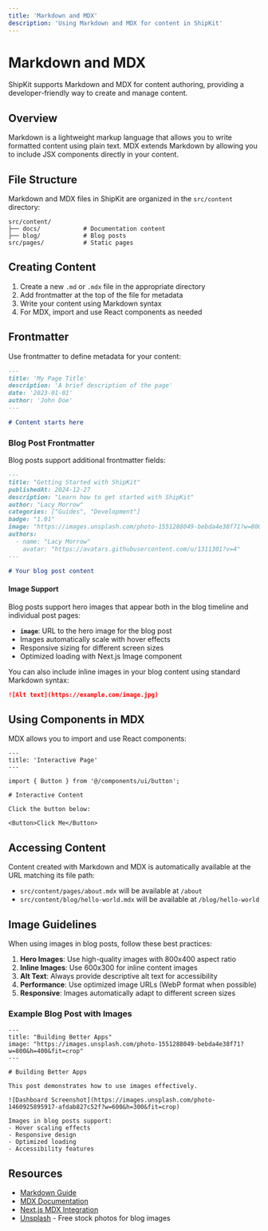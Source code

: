 ```yaml
---
title: 'Markdown and MDX'
description: 'Using Markdown and MDX for content in ShipKit'
---
```


# Markdown and MDX

ShipKit supports Markdown and MDX for content authoring, providing a developer-friendly way to create and manage content.

## Overview

Markdown is a lightweight markup language that allows you to write formatted content using plain text. MDX extends Markdown by allowing you to include JSX components directly in your content.

## File Structure

Markdown and MDX files in ShipKit are organized in the `src/content` directory:

```
src/content/
├── docs/            # Documentation content
├── blog/            # Blog posts
src/pages/           # Static pages
```

## Creating Content

1. Create a new `.md` or `.mdx` file in the appropriate directory
2. Add frontmatter at the top of the file for metadata
3. Write your content using Markdown syntax
4. For MDX, import and use React components as needed

## Frontmatter

Use frontmatter to define metadata for your content:

```md
---
title: 'My Page Title'
description: 'A brief description of the page'
date: '2023-01-01'
author: 'John Doe'
---

# Content starts here
```

### Blog Post Frontmatter

Blog posts support additional frontmatter fields:

```md
---
title: "Getting Started with ShipKit"
publishedAt: 2024-12-27
description: "Learn how to get started with ShipKit"
author: "Lacy Morrow"
categories: ["Guides", "Development"]
badge: "1.01"
image: "https://images.unsplash.com/photo-1551288049-bebda4e38f71?w=800&h=400&fit=crop"
authors:
  - name: "Lacy Morrow"
    avatar: "https://avatars.githubusercontent.com/u/1311301?v=4"
---

# Your blog post content
```

#### Image Support

Blog posts support hero images that appear both in the blog timeline and individual post pages:

- **`image`**: URL to the hero image for the blog post
- Images automatically scale with hover effects
- Responsive sizing for different screen sizes
- Optimized loading with Next.js Image component

You can also include inline images in your blog content using standard Markdown syntax:

```md
![Alt text](https://example.com/image.jpg)
```

## Using Components in MDX

MDX allows you to import and use React components:

```mdx
---
title: 'Interactive Page'
---

import { Button } from '@/components/ui/button';

# Interactive Content

Click the button below:

<Button>Click Me</Button>
```

## Accessing Content

Content created with Markdown and MDX is automatically available at the URL matching its file path:

- `src/content/pages/about.mdx` will be available at `/about`
- `src/content/blog/hello-world.mdx` will be available at `/blog/hello-world`

## Image Guidelines

When using images in blog posts, follow these best practices:

1. **Hero Images**: Use high-quality images with 800x400 aspect ratio
2. **Inline Images**: Use 600x300 for inline content images
3. **Alt Text**: Always provide descriptive alt text for accessibility
4. **Performance**: Use optimized image URLs (WebP format when possible)
5. **Responsive**: Images automatically adapt to different screen sizes

### Example Blog Post with Images

```mdx
---
title: "Building Better Apps"
image: "https://images.unsplash.com/photo-1551288049-bebda4e38f71?w=800&h=400&fit=crop"
---

# Building Better Apps

This post demonstrates how to use images effectively.

![Dashboard Screenshot](https://images.unsplash.com/photo-1460925895917-afdab827c52f?w=600&h=300&fit=crop)

Images in blog posts support:
- Hover scaling effects
- Responsive design
- Optimized loading
- Accessibility features
```

## Resources

- [Markdown Guide](https://www.markdownguide.org/)
- [MDX Documentation](https://mdxjs.com/)
- [Next.js MDX Integration](https://nextjs.org/docs/advanced-features/using-mdx)
- [Unsplash](https://unsplash.com/) - Free stock photos for blog images
